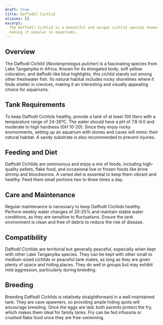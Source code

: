 ```yaml
---
draft: true
title: Daffodil Cichlid
aliases: []
excerpt:
  The Daffodil Cichlid is a beautiful and unique cichlid species known for its social behavior and striking appearance,
  making it popular in aquariums.
---
```


## Overview

The Daffodil Cichlid (_Neolamprologus pulcher_) is a fascinating species from Lake Tanganyika in Africa. Known for its
elongated body, soft yellow coloration, and daffodil-like blue highlights, this cichlid stands out among other
freshwater fish. Its natural habitat includes rocky shorelines where it finds shelter in crevices, making it an
interesting and visually appealing choice for aquariums.

## Tank Requirements

To keep Daffodil Cichlids healthy, provide a tank of at least 100 liters with a temperature range of 24-26°C. The water
should have a pH of 7.8-9.0 and moderate to high hardness (GH 10-20). Since they enjoy rocky environments, setting up an
aquarium with stones and caves will mimic their natural habitat. A sandy substrate is also recommended to prevent
injuries.

## Feeding and Diet

Daffodil Cichlids are omnivorous and enjoy a mix of foods, including high-quality pellets, flake food, and occasional
live or frozen foods like brine shrimp and bloodworms. A varied diet is essential to keep them vibrant and healthy. Feed
them small portions two to three times a day.

## Care and Maintenance

Regular maintenance is necessary to keep Daffodil Cichlids healthy. Perform weekly water changes of 20-25% and maintain
stable water conditions, as they are sensitive to fluctuations. Ensure the tank environment is clean and free of debris
to reduce the risk of disease.

## Compatibility

Daffodil Cichlids are territorial but generally peaceful, especially when kept with other Lake Tanganyika species. They
can be kept with other small to medium-sized cichlids or peaceful tank mates, as long as they are given plenty of space
and hiding places. They do well in groups but may exhibit mild aggression, particularly during breeding.

## Breeding

Breeding Daffodil Cichlids is relatively straightforward in a well-maintained tank. They are cave spawners, so providing
ample hiding spots will encourage breeding. Once the eggs are laid, both parents protect the fry, which makes them ideal
for family tanks. Fry can be fed infusoria or crushed flake food once they are free-swimming.
